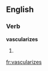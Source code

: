 ==English==

===Verb===
'''vascularizes'''

# {{third-person singular of|vascularize}}

[[fr:vascularizes]]